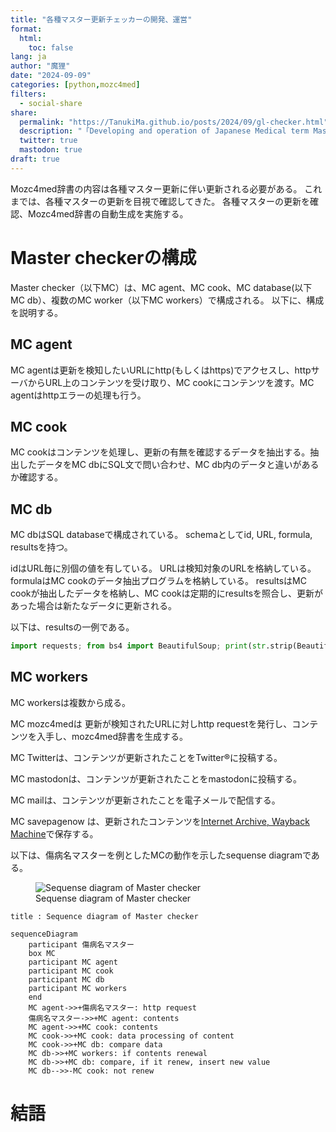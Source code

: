 ```yaml
---
title: "各種マスター更新チェッカーの開発、運営"
format:
  html:
    toc: false
lang: ja
author: "魔狸"
date: "2024-09-09"
categories: [python,mozc4med]
filters:
  - social-share
share:
  permalink: "https://TanukiMa.github.io/posts/2024/09/gl-checker.html"
  description: "「Developing and operation of Japanese Medical term Master checker with magaged Mozc4med dictionary」"
  twitter: true
  mastodon: true
draft: true
---
```


Mozc4med辞書の内容は各種マスター更新に伴い更新される必要がある。
これまでは、各種マスターの更新を目視で確認してきた。
各種マスターの更新を確認、Mozc4med辞書の自動生成を実施する。

# Master checkerの構成

Master checker（以下MC）は、MC agent、MC cook、MC database(以下MC db）、複数のMC worker（以下MC workers）で構成される。
以下に、構成を説明する。

## MC agent
MC agentは更新を検知したいURLにhttp(もしくはhttps)でアクセスし、httpサーバからURL上のコンテンツを受け取り、MC cookにコンテンツを渡す。MC agentはhttpエラーの処理も行う。

## MC cook
MC cookはコンテンツを処理し、更新の有無を確認するデータを抽出する。抽出したデータをMC dbにSQL文で問い合わせ、MC db内のデータと違いがあるか確認する。

## MC db
MC dbはSQL databaseで構成されている。
schemaとしてid, URL, formula, resultsを持つ。

idはURL毎に別個の値を有している。
URLは検知対象のURLを格納している。
formulaはMC cookのデータ抽出プログラムを格納している。
resultsはMC cookが抽出したデータを格納し、MC cookは定期的にresultsを照合し、更新があった場合は新たなデータに更新される。

以下は、resultsの一例である。

```python
import requests; from bs4 import BeautifulSoup; print(str.strip(BeautifulSoup(requests.get('https://www.ssk.or.jp/seikyushiharai/tensuhyo/kihonmasta/r06/kihonmasta_04.html', headers={'User-Agent': 'Mozilla/5.0 (Macintosh; Intel Mac OS X 10_15_7) AppleWebKit/537.36 (KHTML, like Gecko) Chrome/91.0.4472.114 Safari/537.36'}).content, 'html.parser').find('div', class_='update clearfix').text.replace('最終更新日：', '')))
```

## MC workers

MC workersは複数から成る。

MC mozc4medは 更新が検知されたURLに対しhttp requestを発行し、コンテンツを入手し、mozc4med辞書を生成する。

MC Twitterは、コンテンツが更新されたことをTwitter®に投稿する。

MC mastodonは、コンテンツが更新されたことをmastodonに投稿する。

MC mailは、コンテンツが更新されたことを電子メールで配信する。

MC savepagenow は、更新されたコンテンツを[Internet Archive, Wayback Machine](https://web.archive.org/)で保存する。

以下は、傷病名マスターを例としたMCの動作を示したsequense diagramである。

![Sequense diagram of Master checker](mc.svg)

```mermaid
title : Sequence diagram of Master checker

sequenceDiagram
    participant 傷病名マスター
    box MC
    participant MC agent
    participant MC cook
    participant MC db
    participant MC workers
    end
    MC agent->>+傷病名マスター: http request
    傷病名マスター->>+MC agent: contents
    MC agent->>+MC cook: contents
    MC cook->>+MC cook: data processing of content
    MC cook->>+MC db: compare data
    MC db->>+MC workers: if contents renewal
    MC db->>+MC db: compare, if it renew, insert new value
    MC db-->>-MC cook: not renew

``` 

# 結語
